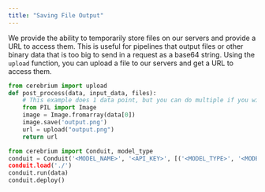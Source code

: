 ```yaml
---
title: "Saving File Output"
---
```


We provide the ability to temporarily store files on our servers and provide a URL to access them.
This is useful for pipelines that output files or other binary data that is too big to send in a request as a base64 string.
Using the `upload` function, you can upload a file to our servers and get a URL to access them.

```python
from cerebrium import upload
def post_process(data, input_data, files):
    # This example does 1 data point, but you can do multiple if you wish in a loop
    from PIL import Image
    image = Image.fromarray(data[0])
    image.save('output.png')
    url = upload("output.png")
    return url

from cerebrium import Conduit, model_type
conduit = Conduit('<MODEL_NAME>', '<API_KEY>', [('<MODEL_TYPE>', '<MODEL_FILE>', {"post": post_process"})])
conduit.load('./')
conduit.run(data)
conduit.deploy()
```
